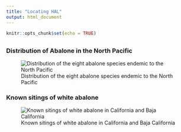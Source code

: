 ```yaml
---
title: "Locating HAL"
output: html_document
---
```



```r
knitr::opts_chunk$set(echo = TRUE)
```

## {.tabset}

### Distribution of Abalone in the North Pacific
![Distribution of the eight abalone species endemic to the North Pacific](/Users/PikesStuff/github/findinghal/images/abmapnew.jpg)

### Known sitings of white abalone
![Known sitings of white abalone in California and Baja California](/Users/PikesStuff/github/findinghal/images/sore-map.gif)